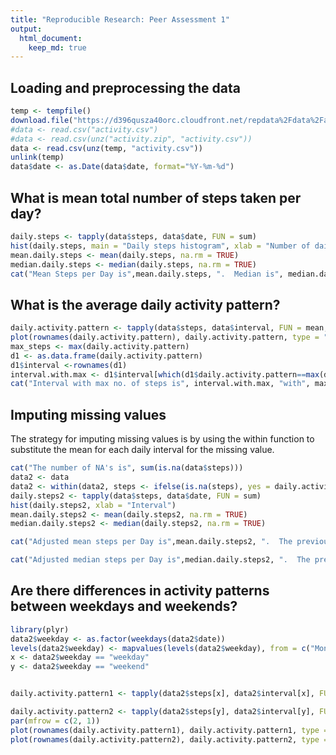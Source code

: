 ---
title: "Reproducible Research: Peer Assessment 1"
output: 
  html_document:
    keep_md: true
---


## Loading and preprocessing the data
```{r}
temp <- tempfile()
download.file("https://d396qusza40orc.cloudfront.net/repdata%2Fdata%2Factivity.zip", temp)
#data <- read.csv("activity.csv")
#data <- read.csv(unz("activity.zip", "activity.csv"))
data <- read.csv(unz(temp, "activity.csv"))
unlink(temp)
data$date <- as.Date(data$date, format="%Y-%m-%d")
```

## What is mean total number of steps taken per day?
```{r}
daily.steps <- tapply(data$steps, data$date, FUN = sum)
hist(daily.steps, main = "Daily steps histogram", xlab = "Number of daily steps")
mean.daily.steps <- mean(daily.steps, na.rm = TRUE)
median.daily.steps <- median(daily.steps, na.rm = TRUE)
cat("Mean Steps per Day is",mean.daily.steps, ".  Median is", median.daily.steps, ".")
```

## What is the average daily activity pattern?
```{r}
daily.activity.pattern <- tapply(data$steps, data$interval, FUN = mean, na.rm = TRUE)
plot(rownames(daily.activity.pattern), daily.activity.pattern, type = "l", ylab = "Mean no. of steps", xlab = "Interval")
max_steps <- max(daily.activity.pattern)
d1 <- as.data.frame(daily.activity.pattern)
d1$interval <-rownames(d1)
interval.with.max <- d1$interval[which(d1$daily.activity.pattern==max(d1$daily.activity.pattern))]
cat("Interval with max no. of steps is", interval.with.max, "with", max_steps, "steps.")
```

## Imputing missing values
 
The strategy for imputing missing values is by using the within function to substitute the mean for each daily interval for the missing value.
```{r}

cat("The number of NA's is", sum(is.na(data$steps)))
data2 <- data
data2 <- within(data2, steps <- ifelse(is.na(steps), yes = daily.activity.pattern[((interval)/5)+1], no = steps))
daily.steps2 <- tapply(data$steps, data$date, FUN = sum)
hist(daily.steps2, xlab = "Interval")
mean.daily.steps2 <- mean(daily.steps2, na.rm = TRUE)
median.daily.steps2 <- median(daily.steps2, na.rm = TRUE)

cat("Adjusted mean steps per Day is",mean.daily.steps2, ".  The previous is ", mean.daily.steps, ".")

cat("Adjusted median steps per Day is",median.daily.steps2, ".  The previous is ", median.daily.steps, ".")

```



## Are there differences in activity patterns between weekdays and weekends?

```{r}
library(plyr)
data2$weekday <- as.factor(weekdays(data2$date))
levels(data2$weekday) <- mapvalues(levels(data2$weekday), from = c("Monday", "Tuesday", "Wednesday", "Thursday", "Friday", "Saturday", "Sunday"), to = c("weekday", "weekday", "weekday", "weekday", "weekday", "weekend","weekend"))
x <- data2$weekday == "weekday"
y <- data2$weekday == "weekend"


daily.activity.pattern1 <- tapply(data2$steps[x], data2$interval[x], FUN = mean, na.rm = TRUE)

daily.activity.pattern2 <- tapply(data2$steps[y], data2$interval[y], FUN = mean, na.rm = TRUE)
par(mfrow = c(2, 1))
plot(rownames(daily.activity.pattern1), daily.activity.pattern1, type = "l", ylab = "Mean no. of steps", xlab = "Interval", main = "Time series of mean no. of steps on weekdays")
plot(rownames(daily.activity.pattern2), daily.activity.pattern2, type = "l", ylab = "Mean no. of steps", xlab = "Interval", main = "Time series of mean no. of steps on weekends")

```
